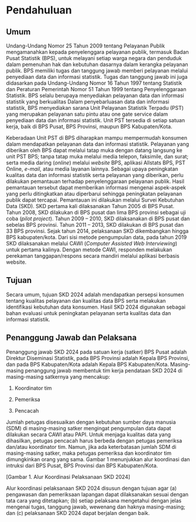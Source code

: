 # Pendahuluan

## Umum

Undang-Undang Nomor 25 Tahun 2009 tentang Pelayanan Publik mengamanahkan kepada penyelenggara pelayanan publik, termasuk Badan Pusat Statistik (BPS), untuk melayani setiap warga negara dan penduduk dalam pemenuhan hak dan kebutuhan dasarnya dalam kerangka pelayanan publik. BPS memiliki tugas dan tanggung jawab memberi pelayanan melalui penyediaan data dan informasi statistik. Tugas dan tanggung jawab ini juga didasarkan pada Undang-Undang Nomor 16 Tahun 1997 tentang Statistik dan Peraturan Pemerintah Nomor 51 Tahun 1999 tentang Penyelenggaraan Statistik. BPS selalu berupaya menyediakan pelayanan data dan informasi statistik yang berkualitas Dalam penyebarluasan data dan informasi statistik, BPS menyediakan sarana Unit Pelayanan Statistik Terpadu (PST) yang merupakan pelayanan satu pintu atau one gate service dalam penyediaan data dan informasi statistik. Unit PST tersedia di setiap satuan kerja, baik di BPS Pusat, BPS Provinsi, maupun BPS Kabupaten/Kota.

Keberadaan Unit PST di BPS diharapkan mampu mempermudah konsumen dalam mendapatkan pelayanan data dan informasi statistik. Pelayanan yang diberikan oleh BPS dapat melalui tatap muka dengan datang langsung ke unit PST BPS; tanpa tatap muka melalui media telepon, faksimile, dan surat; serta media daring (*online*) melalui *website* BPS, aplikasi Allstats BPS, PST Online, *e-mail*, atau media layanan lainnya. Sebagai upaya peningkatan kualitas data dan informasi statistik serta pelayanan yang diberikan, perlu dilakukan pemantauan terhadap penyelenggaraan pelayanan publik. Hasil pemantauan tersebut dapat memberikan informasi mengenai aspek-aspek yang perlu ditingkatkan atau diperbarui sehingga peningkatan pelayanan publik dapat tercapai. Pemantauan ini dilakukan melalui Survei Kebutuhan Data (SKD). SKD pertama kali dilaksanakan Tahun 2005 di BPS Pusat. Tahun 2008, SKD dilakukan di BPS pusat dan lima BPS provinsi sebagai uji coba (*pilot project*). Tahun 2009 – 2010, SKD dilaksanakan di BPS pusat dan sebelas BPS provinsi. Tahun 2011 – 2013, SKD dilakukan di BPS pusat dan 33 BPS provinsi. Sejak tahun 2014, pelaksanaan SKD dikembangkan hingga BPS kabupaten/kota. Dari sisi metode pengumpulan data, pada tahun 2019 SKD dilaksanakan melalui CAWI (*Computer Assisted Web Interviewing*) untuk pertama kalinya. Dengan metode CAWI, responden melakukan perekaman tanggapan/respons secara mandiri melalui aplikasi berbasis website.

## Tujuan

Secara umum, tujuan SKD 2024 adalah mendapatkan persepsi konsumen tentang kualitas pelayanan dan kualitas data BPS serta melakukan identifikasi kebutuhan data konsumen. Hasil SKD 2024 digunakan sebagai bahan evaluasi untuk peningkatan pelayanan serta kualitas data dan informasi statistik.

## Penanggung Jawab dan Pelaksana

Penanggung jawab SKD 2024 pada satuan kerja (satker) BPS Pusat adalah Direktur Diseminasi Statistik, pada BPS Provinsi adalah Kepala BPS Provinsi, dan pada BPS Kabupaten/Kota adalah Kepala BPS Kabupaten/Kota. Masing-masing penanggung jawab membentuk tim kerja pendataan SKD 2024 di masing-masing satkernya yang mencakup:

1.  Koordinator tim

2.  Pemeriksa

3.  Pencacah

Jumlah petugas disesuaikan dengan kebutuhan sumber daya manusia (SDM) di masing-masing satker mengingat pengumpulan data dapat dilakukan secara CAWI atau PAPI. Untuk menjaga kualitas data yang dihasilkan, petugas pencacah harus berbeda dengan petugas pemeriksa dan/atau koordinator tim. Namun, jika ada keterbatasan jumlah SDM di masing-masing satker, maka petugas pemeriksa dan koordinator tim dimungkinkan orang yang sama. Gambar 1 menunjukkan alur koordinasi dan intruksi dari BPS Pusat, BPS Provinsi dan BPS Kabupaten/Kota.

\[Gambar 1. Alur Koordinasi Pelaksanaan SKD 2024\]

Alur koordinasi pelaksanaan SKD 2024 disusun dengan tujuan agar (a) pengawasan dan pemeriksaan lapangan dapat dilaksanakan sesuai dengan tata cara yang ditetapkan; (b) setiap pelaksana mengetahui dengan jelas mengenai tugas, tanggung jawab, wewenang dan haknya masing-masing; dan (c) pelaksanaan SKD 2024 dapat berjalan dengan baik.
